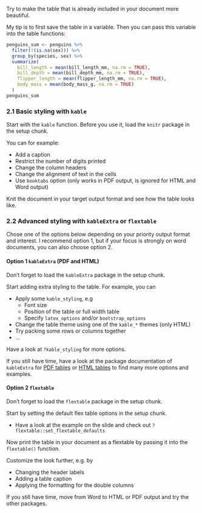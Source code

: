 Try to make the table that is already included in your document more beautiful.

My tip is to first save the table in a variable. Then you can pass this 
variable into the table functions:

```r
penguins_sum <- penguins %>%
  filter(!(is.na(sex))) %>%
  group_by(species, sex) %>%
  summarize(
    bill_length = mean(bill_length_mm, na.rm = TRUE),
    bill_depth = mean(bill_depth_mm, na.rm = TRUE),
    flipper_length = mean(flipper_length_mm, na.rm = TRUE),
    body_mass = mean(body_mass_g, na.rm = TRUE)
  )
penguins_sum
```

### 2.1 Basic styling with `kable`

Start with the `kable` function. Before you use it, load the `knitr` package 
in the setup chunk.

You can for example:

- Add a caption
- Restrict the number of digits printed
- Change the column headers
- Change the alignment of text in the cells
- Use `booktabs` option (only works in PDF output, is ignored for HTML and Word output)

Knit the document in your target output format and see how the table looks like.

### 2.2 Advanced styling with `kableExtra` or `flextable`

Chose one of the options below depending on your priority output format and interest.
I recommend option 1, but if your focus is strongly on word documents, you can also 
choose option 2.

#### Option 1 `kableExtra` (PDF and HTML)

Don't forget to load the `kableExtra` package in the setup chunk.

Start adding extra styling to the table. For example, you can

- Apply some `kable_styling`, e.g
  - Font size
  - Position of the table or full width table
  - Specify `latex_options` and/or `bootstrap_options`
- Change the table theme using one of the `kable_*` themes (only HTML)
- Try packing some rows or columns together
- ...

Have a look at `?kable_styling` for more options.

If you still have time, have a look at the package documentation of `kableExtra`
for [PDF tables](https://haozhu233.github.io/kableExtra/awesome_table_in_pdf.pdf) or [HTML tables](https://haozhu233.github.io/kableExtra/awesome_table_in_html.html) to find many more options and examples.

#### Option 2 `flextable`

Don't forget to load the `flextable` package in the setup chunk.

Start by setting the default flex table options in the setup chunk.

- Have a look at the example on the slide and check out `?flextable::set_flextable_defaults`

Now print the table in your document as a flextable by passing it into the `flextable()` function.

Customize the look further, e.g. by

- Changing the header labels
- Adding a table caption
- Applying the formatting for the double columns

If you still have time, move from Word to HTML or PDF output and try the other packages.